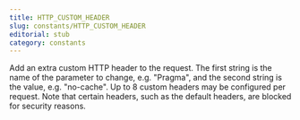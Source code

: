 ```yaml
---
title: HTTP_CUSTOM_HEADER
slug: constants/HTTP_CUSTOM_HEADER
editorial: stub
category: constants
---
```


<LSLConstant name="HTTP_CUSTOM_HEADER"/>

Add an extra custom HTTP header to the request. The first string is the name of the parameter to change, e.g. &quot;Pragma&quot;, and the second string is the value, e.g. &quot;no-cache&quot;. Up to 8 custom headers may be configured per request. Note that certain headers, such as the default headers, are blocked for security reasons.
